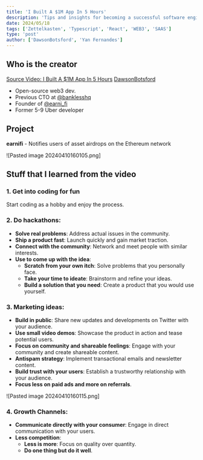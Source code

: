 ```yaml
---
title: 'I Built A $1M App In 5 Hours'
description: 'Tips and insights for becoming a successful software engineer.'
date: 2024/05/18
tags: ['Zettelkasten', 'Typescript', 'React', 'WEB3', 'SAAS']
type: 'post'
author: ['DawsonBotsford', 'Yan Fernandes']
---
```


## Who is the creator

[Source Video: I Built A $1M App In 5 Hours](https://www.youtube.com/watch?v=u8sW-NhGfXw&t=702s)
[DawsonBotsford](https://twitter.com/DawsonBotsford)

- Open-source web3 dev.
- Previous CTO at [@banklesshq](https://twitter.com/banklesshq)
- Founder of [@earni_fi](https://twitter.com/earni_fi)
- Former 5-9 Uber developer

## Project

**earnifi** - Notifies users of asset airdrops on the Ethereum network

![Pasted image 20240410160105.png]

## Stuff that I learned from the video

### 1. Get into coding for fun

Start coding as a hobby and enjoy the process.

### 2. Do hackathons:

- **Solve real problems**: Address actual issues in the community.
- **Ship a product fast**: Launch quickly and gain market traction.
- **Connect with the community**: Network and meet people with similar interests.
- **Use to come up with the idea**:
  - **Scratch from your own itch**: Solve problems that you personally face.
  - **Take your time to ideate**: Brainstorm and refine your ideas.
  - **Build a solution that you need**: Create a product that you would use yourself.

### 3. Marketing ideas:

- **Build in public**: Share new updates and developments on Twitter with your audience.
- **Use small video demos**: Showcase the product in action and tease potential users.
- **Focus on community and shareable feelings**: Engage with your community and create shareable content.
- **Antispam strategy**: Implement transactional emails and newsletter content.
- **Build trust with your users**: Establish a trustworthy relationship with your audience.
- **Focus less on paid ads and more on referrals**.

![Pasted image 20240410160115.png]

### 4. Growth Channels:

- **Communicate directly with your consumer**: Engage in direct communication with your users.
- **Less competition**:
  - **Less is more**: Focus on quality over quantity.
  - **Do one thing but do it well**.
